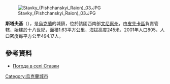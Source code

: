 [[Image:Stavky_(Pishchanskyi_Raion)_03.JPG|right]]

{{coord|48|15|46|N|28|52|51|E|scale:30000|display=title}}

'''斯塔夫基'''（{{lang-uk|Ставки}}），是[[烏克蘭|烏克蘭]]的城鎮，位於該國西南部[[文尼察州|文尼察州]]，由[[皮先卡區|皮先卡區]]負責管轄，始建於十八世紀，面積1.63平方公里，海拔高度245米，2001年人口805，人口密度每平方公里494.17人。

==參考資料==
* [http://weather.in.ua/ua/vinnickaja/24748 Погода в селі Ставки] {{Wayback|url=http://weather.in.ua/ua/vinnickaja/24748 |date=20111220094340 }}

{{Ukraine-geo-stub}}
[[Category:烏克蘭城市|Category:烏克蘭城市]]